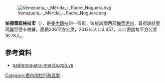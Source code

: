 [[Image:Venezuela_-_Mérida_-_Padre_Noguera.svg|right]]

'''帕德雷諾格拉市'''（{{lang-es|Padre Noguera}}），是[[委內瑞拉|委內瑞拉]]的一個市，位於該國西部[[梅里達州|梅里達州]]，首府設於聖瑪麗亞德卡帕羅，面積206平方公里，2013年人口3,457，人口密度每平方公里16.78人。

==參考資料==
*[http://padrenoguera-merida.gob.ve/ padrenoguera-merida.gob.ve]{{dead link|date=2017年12月 |bot=InternetArchiveBot |fix-attempted=yes }} {{es icon}}

{{Venezuela-geo-stub}}
[[Category:委內瑞拉行政區劃|Category:委內瑞拉行政區劃]]